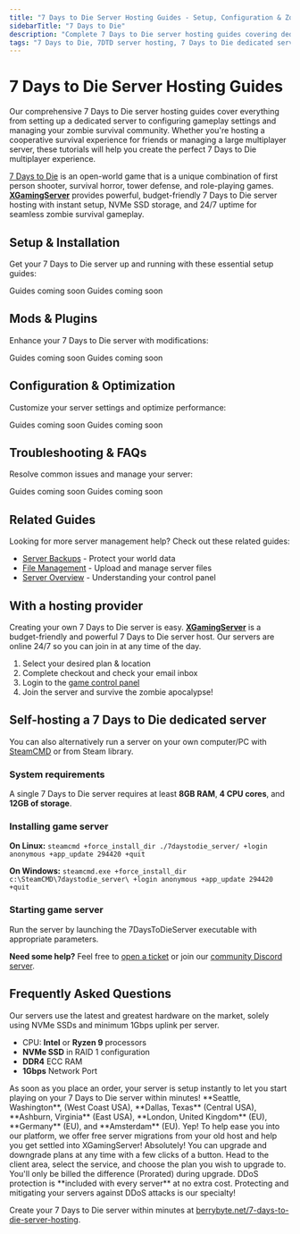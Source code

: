 ```yaml
---
title: "7 Days to Die Server Hosting Guides - Setup, Configuration & Zombie Survival Management"
sidebarTitle: "7 Days to Die"
description: "Complete 7 Days to Die server hosting guides covering dedicated server setup, configuration settings, mod management, and troubleshooting for the zombie survival game."
tags: "7 Days to Die, 7DTD server hosting, 7 Days to Die dedicated server, 7 Days to Die multiplayer, zombie survival"
---
```


# 7 Days to Die Server Hosting Guides

Our comprehensive 7 Days to Die server hosting guides cover everything from setting up a dedicated server to configuring gameplay settings and managing your zombie survival community. Whether you're hosting a cooperative survival experience for friends or managing a large multiplayer server, these tutorials will help you create the perfect 7 Days to Die multiplayer experience.

[7 Days to Die](https://store.steampowered.com/app/251570/7_Days_to_Die/) is an open-world game that is a unique combination of first person shooter, survival horror, tower defense, and role-playing games. **[XGamingServer](https://xgamingserver.com/7-days-to-die-server-hosting)** provides powerful, budget-friendly 7 Days to Die server hosting with instant setup, NVMe SSD storage, and 24/7 uptime for seamless zombie survival gameplay.

## Setup & Installation

Get your 7 Days to Die server up and running with these essential setup guides:

<CardGroup cols={2}>
  <Card title="Server Setup" href="#" icon="server">
    Guides coming soon
  </Card>
  <Card title="Join Your Server" href="#" icon="users">
    Guides coming soon
  </Card>
</CardGroup>

## Mods & Plugins

Enhance your 7 Days to Die server with modifications:

<CardGroup cols={2}>
  <Card title="Installing Mods" href="#" icon="puzzle-piece">
    Guides coming soon
  </Card>
  <Card title="Popular Survival Mods" href="#" icon="zombie">
    Guides coming soon
  </Card>
</CardGroup>

## Configuration & Optimization

Customize your server settings and optimize performance:

<CardGroup cols={2}>
  <Card title="Server Configuration" href="#" icon="settings">
    Guides coming soon
  </Card>
  <Card title="Performance Optimization" href="#" icon="gauge">
    Guides coming soon
  </Card>
</CardGroup>

## Troubleshooting & FAQs

Resolve common issues and manage your server:

<CardGroup cols={2}>
  <Card title="Admin Commands" href="#" icon="terminal">
    Guides coming soon
  </Card>
  <Card title="Common Server Issues" href="#" icon="wrench">
    Guides coming soon
  </Card>
</CardGroup>

## Related Guides

Looking for more server management help? Check out these related guides:

- [Server Backups](/panel/backups) - Protect your world data
- [File Management](/panel/importing-files) - Upload and manage server files
- [Server Overview](/panel/overview) - Understanding your control panel

## With a hosting provider
Creating your own 7 Days to Die server is easy. **[XGamingServer](https://xgamingserver.com/7-days-to-die-server-hosting)** is a budget-friendly and powerful 7 Days to Die server host. Our servers are online 24/7 so you can join in at any time of the day.

1. Select your desired plan & location
2. Complete checkout and check your email inbox
3. Login to the [game control panel](https://game.xgamingserver.com)
4. Join the server and survive the zombie apocalypse!

## Self-hosting a 7 Days to Die dedicated server

You can also alternatively run a server on your own computer/PC with [SteamCMD](https://developer.valvesoftware.com/wiki/SteamCMD) or from Steam library.

### System requirements

A single 7 Days to Die server requires at least **8GB RAM**, **4 CPU cores**, and **12GB of storage**.

### Installing game server

**On Linux:**
`steamcmd +force_install_dir ./7daystodie_server/ +login anonymous +app_update 294420 +quit`

**On Windows:**
`steamcmd.exe +force_install_dir c:\SteamCMD\7daystodie_server\ +login anonymous +app_update 294420 +quit`

### Starting game server

Run the server by launching the 7DaysToDieServer executable with appropriate parameters.

**Need some help?** Feel free to [open a ticket](https://xgamingserver.com/support) or join our [community Discord server](https://xgamingserver.com/discord).

## Frequently Asked Questions

<AccordionGroup>

<Accordion title="What are the specs on the servers?">
Our servers use the latest and greatest hardware on the market, solely using NVMe SSDs and minimum 1Gbps uplink per server.

- CPU: **Intel** or **Ryzen 9** processors
- **NVMe SSD** in RAID 1 configuration
- **DDR4** ECC RAM
- **1Gbps** Network Port
</Accordion>

<Accordion title="How long does setup take?">
As soon as you place an order, your server is setup instantly to let you start playing on your 7 Days to Die server within minutes!
</Accordion>

<Accordion title="What locations are the servers in?">
**Seattle, Washington**, (West Coast USA), **Dallas, Texas** (Central USA), **Ashburn, Virginia** (East USA), **London, United Kingdom** (EU), **Germany** (EU), and **Amsterdam** (EU).
</Accordion>

<Accordion title="Can I migrate my existing server to XGamingServer?">
Yep! To help ease you into our platform, we offer free server migrations from your old host and help you get settled into XGamingServer!
</Accordion>

<Accordion title="Can I upgrade/downgrade my server later on?">
Absolutely! You can upgrade and downgrade plans at any time with a few clicks of a button. Head to the client area, select the service, and choose the plan you wish to upgrade to. You'll only be billed the difference (Prorated) during upgrade.
</Accordion>

<Accordion title="Are the servers DDoS protected?">
DDoS protection is **included with every server** at no extra cost. Protecting and mitigating your servers against DDoS attacks is our specialty!
</Accordion>

</AccordionGroup>

Create your 7 Days to Die server within minutes at [berrybyte.net/7-days-to-die-server-hosting](https://xgamingserver.com/7-days-to-die-server-hosting).